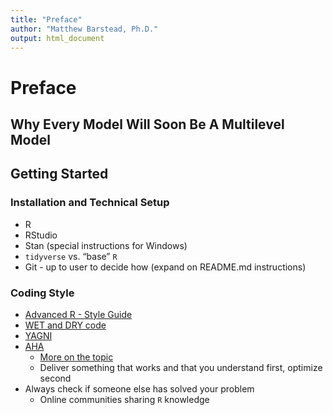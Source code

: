 ```yaml
---
title: "Preface"
author: "Matthew Barstead, Ph.D."
output: html_document
---
```

# Preface 

## Why Every Model Will Soon Be A Multilevel Model

## Getting Started 

### Installation and Technical Setup
- R 
- RStudio
- Stan (special instructions for Windows)
- `tidyverse` vs. "base" `R`
- Git - up to user to decide how (expand on README.md instructions)

### Coding Style 
- [Advanced R - Style Guide](http://adv-r.had.co.nz/Style.html)
- [WET and DRY code](https://dev.to/wuz/stop-trying-to-be-so-dry-instead-write-everything-twice-wet-5g33) 
- [YAGNI](https://www.itexico.com/blog/software-development-kiss-yagni-dry-3-principles-to-simplify-your-life) 
- [AHA](https://kentcdodds.com/blog/aha-programming) 
    - [More on the topic](https://sandimetz.com/blog/2016/1/20/the-wrong-abstraction)
    - Deliver something that works and that you understand first, optimize second
- Always check if someone else has solved your problem
    - Online communities sharing `R` knowledge


